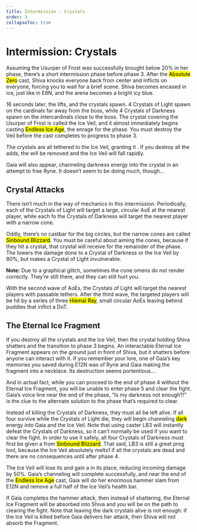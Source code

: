 ```yaml
---
title: Intermission - Crystals
order: 3
collapseToc: true
---
```


# Intermission: Crystals

Assuming the Usurper of Frost was successfully brought below 20% in her phase, there’s a short intermission phase before phase 3.
After the <mark class="hl-ice">Absolute Zero</mark> cast, Shiva knocks everyone back from center and inflicts <Buff b="deep-freeze" /> on everyone, forcing you to wait for a brief scene.
Shiva becomes encased in ice, just like in E8N, and the arena becomes a bright icy blue.

16 seconds later, the <Buff b="deep-freeze" short /> lifts, and the crystals spawn.
4 Crystals of Light spawn on the cardinals far away from the boss, while 4 Crystals of Darkness spawn on the intercardinals close to the boss.
The crystal covering the Usurper of Frost is called the Ice Veil, and it almost immediately begins casting <mark class="hl-ice">Endless Ice Age</mark>, the enrage for the phase.
You must destroy the Veil before the cast completes to progress to phase 3.

The crystals are all tethered to the Ice Veil, granting it <Buff b="invincibility" />.
If you destroy all the adds, the <Buff b="invincibility" short /> will be removed and the Ice Veil will fall rapidly.

Gaia will also appear, channeling darkness energy into the crystal in an attempt to free Ryne.
It doesn’t seem to be doing much, though…

## Crystal Attacks

There isn’t much in the way of mechanics in this intermission.
Periodically, each of the Crystals of Light will target a large, circular AoE at the nearest player, while each fo the Crystals of Darkness will target the nearest player with a narrow cone.

Oddly, there’s no castbar for the big circles, but the narrow cones are called <mark class="hl-ice">Sinbound Blizzard</mark>.
You must be careful about aiming the cones, because if they hit a crystal, that crystal will receive <Buff b="vulnerability-down" /> for the remainder of the phase.
The <Buff b="vulnerability-down" /> lowers the damage done to a Crystal of Darkness or the Ice Veil by 80%, but makes a Crystal of Light invulnerable.

**Note:** Due to a graphical glitch, sometimes the cone omens do not render correctly.
They’re still there, and they can still hurt you.

With the second wave of AoEs, the Crystals of Light will target the nearest players with passable tethers.
After the third wave, the targeted players will be hit by a series of three <mark class="hl-cast">Hiemal Ray</mark>, small circular AoEs leaving behind puddles that inflict a DoT.

## The Eternal Ice Fragment

If you destroy all the crystals and the Ice Veil, then the crystal holding Shiva shatters and the transition to phase 3 begins.
An interactable Eternal Ice Fragment appears on the ground just in front of Shiva, but it shatters before anyone can interact with it.
If you remember your lore, one of Gaia’s key memories you saved during E12N was of Ryne and Gaia making the fragment into a necklace.
Its destruction seems portentious…

And in actual fact, while you can proceed to the end of phase 4 without the Eternal Ice Fragment, you will be unable to enter phase 5 and clear the fight.
Gaia’s voice line near the end of the phase, “Is my darkness not enough?!” is the clue to the alternate solution to the phase that’s required to clear.

Instead of killing the Crystals of Darkness, they must all be left alive.
If all four survive while the Crystals of Light die, they will begin channeling <mark class="hl-dark">dark</mark> energy into Gaia and the Ice Veil.
Note that using caster LB3 will instantly defeat the Crystals of Darkness, so it can’t normally be used if you want to clear the fight.
In order to use it safely, all four Crystals of Darkness must first be given a <Buff b="vulnerability-down" /> from <mark class="hl-ice">Sinbound Blizzard</mark>.
That said, LB3 is still a great prog tool, because the Ice Veil absolutely melts1 if all the crystals are dead and there are no consequences until after phase 4.

The Ice Veil will lose its <Buff b="invincibility" /> and gain a <Buff b="vulnerability-down" /> in its place, reducing incoming damage by 50%.
Gaia’s channeling will complete successfully, and near the end of the <mark class="hl-ice">Endless Ice Age</mark> cast, Gaia will do her enormous hammer slam from E12N and remove a full half of the Ice Veil’s health bar.

If Gaia completes the hammer attack, then instead of shattering, the Eternal Ice Fragment will be absorbed into Shiva and you will be on the path to clearing the fight.
Note that leaving the dark crystals alive is not enough: if the Ice Veil is killed before Gaia delivers her attack, then Shiva will not absorb the Fragment.
